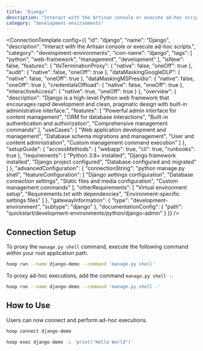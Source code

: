 ```yaml
---
title: "Django"
description: "Interact with the Artisan console or execute ad-hoc scripts."
category: "development-environments"
---
```



<ConnectionTemplate config={{
  "id": "django",
  "name": "Django",
  "description": "Interact with the Artisan console or execute ad-hoc scripts.",
  "category": "development-environments",
  "icon-name": "django",
  "tags": [
    "python",
    "web-framework",
    "management",
    "development"
  ],
  "isNew": false,
  "features": {
    "tlsTerminationProxy": {
      "native": false,
      "oneOff": true
    },
    "audit": {
      "native": false,
      "oneOff": true
    },
    "dataMaskingGoogleDLP": {
      "native": false,
      "oneOff": true
    },
    "dataMaskingMSPresidio": {
      "native": false,
      "oneOff": true
    },
    "credentialsOffload": {
      "native": false,
      "oneOff": true
    },
    "interactiveAccess": {
      "native": true,
      "oneOff": true
    }
  },
  "overview": {
    "description": "Django is a high-level Python web framework that encourages rapid development and clean, pragmatic design with built-in administrative interface.",
    "features": [
      "Powerful admin interface for content management",
      "ORM for database interactions",
      "Built-in authentication and authorization",
      "Comprehensive management commands"
    ],
    "useCases": [
      "Web application development and management",
      "Database schema migrations and management",
      "User and content administration",
      "Custom management command execution"
    ]
  },
  "setupGuide": {
    "accessMethods": {
      "webapp": true,
      "cli": true,
      "runbooks": true
    },
    "requirements": [
      "Python 3.8+ installed",
      "Django framework installed",
      "Django project configured",
      "Database configured and migrated"
    ]
  },
  "advancedConfiguration": {
    "connectionString": "python manage.py shell",
    "featureConfiguration": [
      "Django settings configuration",
      "Database connection settings",
      "Static files and media configuration",
      "Custom management commands"
    ],
    "otherRequirements": [
      "Virtual environment setup",
      "Requirements.txt with dependencies",
      "Environment-specific settings files"
    ]
  },
  "gatewayInformation": {
    "type": "development-environment",
    "subtype": "django"
  },
  "documentationConfig": {
    "path": "quickstart/development-environments/python/django-admin"
  }
}} />
## Connection Setup

To proxy the `manage.py shell` command, execute the following command within your root application path.

```bash
hoop run --name django-demo --command 'manage.py shell'
```

To proxy ad-hoc executions, add the command `manage.py shell -`.

```bash
hoop run --name django-demo --command 'manage.py shell -'
```

## How to Use

Users can now connect and perform ad-hoc executions.

```bash
hoop connect django-demo
```

```bash
hoop exec django-demo -i 'print("Hello World")'




